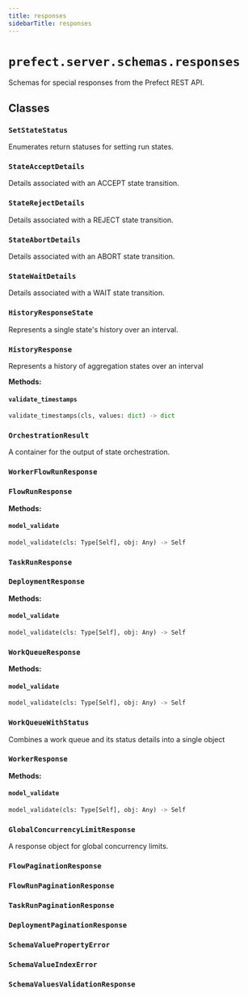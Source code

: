```yaml
---
title: responses
sidebarTitle: responses
---
```


# `prefect.server.schemas.responses`



Schemas for special responses from the Prefect REST API.


## Classes

### `SetStateStatus`


Enumerates return statuses for setting run states.


### `StateAcceptDetails`


Details associated with an ACCEPT state transition.


### `StateRejectDetails`


Details associated with a REJECT state transition.


### `StateAbortDetails`


Details associated with an ABORT state transition.


### `StateWaitDetails`


Details associated with a WAIT state transition.


### `HistoryResponseState`


Represents a single state's history over an interval.


### `HistoryResponse`


Represents a history of aggregation states over an interval


**Methods:**

#### `validate_timestamps`

```python
validate_timestamps(cls, values: dict) -> dict
```

### `OrchestrationResult`


A container for the output of state orchestration.


### `WorkerFlowRunResponse`

### `FlowRunResponse`

**Methods:**

#### `model_validate`

```python
model_validate(cls: Type[Self], obj: Any) -> Self
```

### `TaskRunResponse`

### `DeploymentResponse`

**Methods:**

#### `model_validate`

```python
model_validate(cls: Type[Self], obj: Any) -> Self
```

### `WorkQueueResponse`

**Methods:**

#### `model_validate`

```python
model_validate(cls: Type[Self], obj: Any) -> Self
```

### `WorkQueueWithStatus`


Combines a work queue and its status details into a single object


### `WorkerResponse`

**Methods:**

#### `model_validate`

```python
model_validate(cls: Type[Self], obj: Any) -> Self
```

### `GlobalConcurrencyLimitResponse`


A response object for global concurrency limits.


### `FlowPaginationResponse`

### `FlowRunPaginationResponse`

### `TaskRunPaginationResponse`

### `DeploymentPaginationResponse`

### `SchemaValuePropertyError`

### `SchemaValueIndexError`

### `SchemaValuesValidationResponse`
